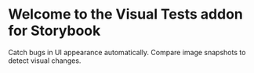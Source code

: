 
<Meta title="Introduction" />

<VisualTestsIcon />

# Welcome to the Visual Tests addon for Storybook

Catch bugs in UI appearance automatically. Compare image snapshots to detect visual changes.
